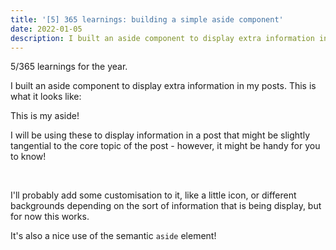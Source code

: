 ```yaml
---
title: '[5] 365 learnings: building a simple aside component'
date: 2022-01-05
description: I built an aside component to display extra information in my posts
---
```



<Aside>5/365 learnings for the year.</Aside>

I built an aside component to display extra information in my posts. This is what it looks like:

<Aside>
  <p>This is my aside!</p>
  <p>
    I will be using these to display information in a post that might be
    slightly tangential to the core topic of the post - however, it might be
    handy for you to know!
  </p>
</Aside>

<br />

I'll probably add some customisation to it, like a little icon, or different backgrounds depending on the sort of information that is being display, but for now this works.

It's also a nice use of the semantic `aside` element!
